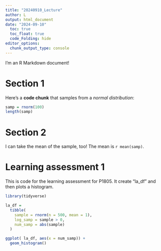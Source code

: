 ```yaml
---
title: "20240910_Lecture"
author: L
output: html_document
date: "2024-09-10"
  toc: true
  toc_float: true
  code_Folding: hide
editor_options: 
  chunk_output_type: console
---
```


I'm an R Markdown document! 

# Section 1

Here's a **code chunk** that samples from 
a _normal distribution_:

```r
samp = rnorm(100)
length(samp)
```

# Section 2

I can take the mean of the sample, too!
The mean is `r mean(samp)`.

# Learning assessment 1

This is code for the learning assessment for P1805. It create "la_df" and then plots a histogram.

```r
library(tidyverse)

la_df =
  tibble(
    sample = rnorm(n = 500, mean = 1),
    log_samp = sample > 0,
    num_samp = abs(sample)
  )

ggplot( la_df, aes(x = num_samp)) + 
  geom_histogram()
```

